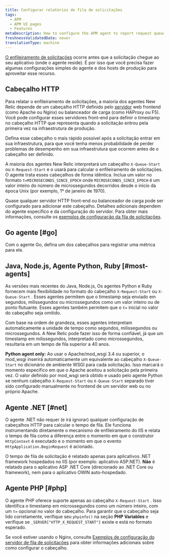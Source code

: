 ```yaml
---
title: Configurar relatórios de fila de solicitações
tags:
  - APM
  - APM UI pages
  - Features
metaDescription: How to configure the APM agent to report request queue timing.
freshnessValidatedDate: never
translationType: machine
---
```


[O enfileiramento de solicitações](/docs/apm/applications-menu/features/request-queuing-tracking-frontend-time) ocorre antes que a solicitação chegue ao seu aplicativo (onde o agente reside). É por isso que você precisa fazer algumas configurações simples do agente e dos hosts de produção para aproveitar esse recurso.

## Cabeçalho HTTP

Para relatar o enfileiramento de solicitações, a maioria dos agentes New Relic depende de um cabeçalho HTTP definido pelo [servidor](/docs/features/request-queue-server-configuration-examples) web frontend (como Apache ou Nginx) ou balanceador de carga (como HAProxy ou F5). Você pode configurar esses servidores front-end para definir o timestamp no cabeçalho HTTP que representa quando a solicitação entrou pela primeira vez na infraestrutura de produção.

<Callout variant="tip">
  Defina esse cabeçalho o mais rápido possível após a solicitação entrar em sua infraestrutura, para que você tenha menos probabilidade de perder problemas de desempenho em sua infraestrutura que ocorrem antes de o cabeçalho ser definido.
</Callout>

A maioria dos agentes New Relic interpretará um cabeçalho `X-Queue-Start` ou `X-Request-Start` e o usará para calcular o enfileiramento de solicitações. O agente trata esses cabeçalhos de forma idêntica. Inclua um valor no formato `t=MICROSECONDS_SINCE_EPOCH` onde `MICROSECONDS_SINCE_EPOCH` é um valor inteiro do número de microssegundos decorridos desde o início da época Unix (por exemplo, 1º de janeiro de 1970).

Quase qualquer servidor HTTP front-end ou balanceador de carga pode ser configurado para adicionar este cabeçalho. Detalhes adicionais dependem do agente específico e da configuração do servidor. Para obter mais informações, consulte os [exemplos de configuração da fila de solicitações](/docs/apm/applications-menu/features/request-queue-server-configuration-examples).

## Go agente [#go]

Com o agente Go, defina um dos cabeçalhos para registrar uma métrica para ele.

## Java, Node.js, Agente Python, Ruby [#most-agents]

As versões mais recentes do Java, Node.js, Os agentes Python e Ruby fornecem mais flexibilidade no formato do cabeçalho `X-Request-Start` ou `X-Queue-Start` . Esses agentes permitem que o timestamp seja enviado em segundos, milissegundos ou microssegundos como um valor inteiro ou de ponto flutuante. Esses agentes também permitem que o `t=` inicial no valor do cabeçalho seja omitido.

Com base na ordem de grandeza, esses agentes interpretam automaticamente a unidade de tempo como segundos, milissegundos ou microssegundos. A New Relic pode fazer isso de forma confiável, já que um timestamp em milissegundos, interpretado como microssegundos, resultaria em um tempo de fila superior a 40 anos.

<DoNotTranslate>**Python agent only:**</DoNotTranslate> Ao usar o Apache/mod_wsgi 3.4 ou superior, o mod_wsgi inserirá automaticamente um equivalente ao cabeçalho `X-Queue-Start` no dicionário de ambiente WSGI para cada solicitação. Isso marcará o momento específico em que o Apache aceitou a solicitação pela primeira vez. O valor definido por mod_wsgi será obtido e usado pelo agente Python se nenhum cabeçalho `X-Request-Start` ou `X-Queue-Start` separado tiver sido configurado manualmente no frontend de um servidor web ou no próprio Apache.

## Agente .NET [#net]

O agente .NET não requer (e irá ignorar) qualquer configuração de cabeçalhos HTTP para calcular o tempo de fila. Ele funciona instrumentando diretamente o mecanismo de enfileiramento do IIS e relata o tempo de fila como a diferença entre o momento em que o construtor `HttpContext` é executado e o momento em que o evento `HttpApplication.BeginRequest` é acionado.

O tempo de fila de solicitação é relatado apenas para aplicativos .NET framework hospedados no IIS (por exemplo: aplicativo ASP.NET). **Não** é relatado para o aplicativo ASP .NET Core (direcionado ao .NET Core ou framework), nem para o aplicativo OWIN auto-hospedado.

## Agente PHP [#php]

O agente PHP oferece suporte apenas ao cabeçalho `X-Request-Start` . Isso identifica o timestamp em microssegundos como um número inteiro, com um `t=` opcional no valor do cabeçalho. Para garantir que o cabeçalho seja lido corretamente, verifique seu `phpinfo()` na seção <DoNotTranslate>**PHP Variables**</DoNotTranslate> e verifique se `_SERVER["HTTP_X_REQUEST_START"]` existe e está no formato esperado.

Se você estiver usando o Nginx, consulte [Exemplos de configuração do servidor de fila de solicitações](/docs/apm/other-features/request-queueing/request-queue-server-configuration-examples#nginx) para obter informações adicionais sobre como configurar o cabeçalho.